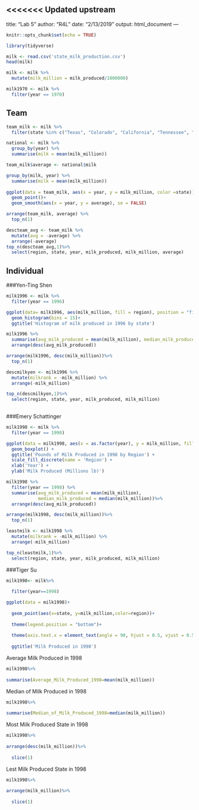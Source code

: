 <<<<<<< Updated upstream
---
title: "Lab 5"
author: "R4L"
date: "2/13/2019"
output: html_document
---

```r
knitr::opts_chunk$set(echo = TRUE)
```

```r
library(tidyverse)

milk <- read.csv('state_milk_production.csv')
head(milk)

milk <- milk %>%
  mutate(milk_million = milk_produced/1000000)

milk1970 <- milk %>%
  filter(year == 1970)
```

## Team 
```r
team_milk <- milk %>%
  filter(state %in% c("Texas", "Colorado", "California", "Tennessee", "Illinois"))  

national <- milk %>%
  group_by(year) %>%
  summarise(milk = mean(milk_million))

team_milk$average <- national$milk

group_by(milk, year) %>%
  summarise(milk = mean(milk_million)) 
 
ggplot(data = team_milk, aes(x = year, y = milk_million, color =state))+
  geom_point()+
  geom_smooth(aes(x = year, y = average), se = FALSE)

arrange(team_milk, average) %>%
  top_n(1)

descteam_avg <- team_milk %>%
  mutate(avg = -average) %>%
  arrange(-average) 
top_n(descteam_avg,1)%>%
  select(region, state, year, milk_produced, milk_million, average)

```
## Individual

###Yen-Ting Shen
```r
milk1996 <- milk %>%
  filter(year == 1996)

ggplot(data= milk1996, aes(milk_million, fill = region), position = "fill")+
  geom_histogram(bins = 15)+
  ggtitle('Histogram of milk produced in 1996 by state')


```
```r
milk1996 %>%
  summarise(avg_milk_produced = mean(milk_million), median_milk_produced = median(milk_million))%>%
  arrange(desc(avg_milk_produced))
```
```r
arrange(milk1996, desc(milk_million))%>%
  top_n(1)
```
```r
descmilkyen <- milk1996 %>%
  mutate(milkrank = -milk_million) %>%
  arrange(-milk_million) 

top_n(descmilkyen,1)%>%
  select(region, state, year, milk_produced, milk_million)
  

```


###Emery Schattinger
```r
milk1998 <- milk %>%
  filter(year == 1998) 

ggplot(data = milk1998, aes(x = as.factor(year), y = milk_million, fill = region)) +
  geom_boxplot() + 
  ggtitle('Pounds of Milk Produced in 1998 by Region') + 
  scale_fill_discrete(name = 'Region') + 
  xlab('Year') +
  ylab('Milk Produced (Millions lb)')

```
```r
milk1998 %>%
  filter(year == 1998) %>%
  summarise(avg_milk_produced = mean(milk_million), 
            median_milk_produced = median(milk_million))%>%
  arrange(desc(avg_milk_produced)) 

```
```r
arrange(milk1998, desc(milk_million))%>%
  top_n(1)
```
```r
leastmilk <- milk1998 %>%
  mutate(milkrank = -milk_million) %>%
  arrange(-milk_million) 

top_n(leastmilk,1)%>%
  select(region, state, year, milk_produced, milk_million)
```

###Tiger Su
```r
milk1998<- milk%>%
  
  filter(year==1998)

```
```r
ggplot(data = milk1998)+
  
  geom_point(aes(x=state, y=milk_million,color=region))+
  
  theme(legend.position = "bottom")+
  
  theme(axis.text.x = element_text(angle = 90, hjust = 0.5, vjust = 0.5))
  
  ggtitle('Milk Produced in 1998')
```
Average Milk Produced in 1998
```r
milk1998%>%
  
summarise(Average_Milk_Produced_1998=mean(milk_million))

```
Median of Milk Produced in 1998
```r
milk1998%>%
  
summarise(Median_of_Milk_Produced_1998=median(milk_million))

```
Most Milk Produced State in 1998
```r
milk1998%>%
  
arrange(desc(milk_million))%>%
  
  slice(1)
```
Lest Milk Produced State in 1998
```r
milk1998%>%
  
arrange(milk_million)%>%
  
  slice(1)
```


